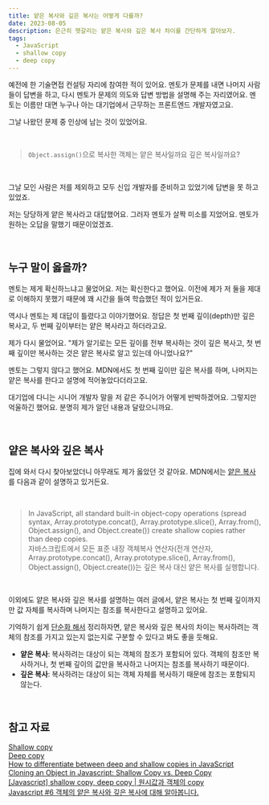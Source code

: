 ```yaml
---
title: 얕은 복사와 깊은 복사는 어떻게 다를까?
date: 2023-08-05
description: 은근히 헷갈리는 얕은 복사와 깊은 복사 차이를 간단하게 알아보자.
tags:
  - JavaScript
  - shallow copy
  - deep copy
---
```


예전에 한 기술면접 컨설팅 자리에 참여한 적이 있어요. 멘토가 문제를 내면 나머지 사람들이 답변을 하고, 다시 멘토가 문제의 의도와 답변 방법을 설명해 주는 자리였어요. 멘토는 이름만 대면 누구나 아는 대기업에서 근무하는 프론트엔드 개발자였고요.

그날 나왔던 문제 중 인상에 남는 것이 있었어요.

<br />

> `Object.assign()`으로 복사한 객체는 얕은 복사일까요 깊은 복사일까요?

<br />

그날 모인 사람은 저를 제외하고 모두 신입 개발자를 준비하고 있었기에 답변을 못 하고 있었죠.

저는 당당하게 얕은 복사라고 대답했어요. 그러자 멘토가 살짝 미소를 지었어요. 멘토가 원하는 오답을 말했기 때문이었겠죠.

<br />

## 누구 말이 옳을까?

멘토는 제게 확신하느냐고 물었어요. 저는 확신한다고 했어요. 이전에 제가 저 둘을 제대로 이해하지 못했기 때문에 꽤 시간을 들여 학습했던 적이 있거든요.

역시나 멘토는 제 대답이 틀렸다고 이야기했어요. 정답은 첫 번째 깊이(depth)만 깊은 복사고, 두 번째 깊이부터는 얕은 복사라고 하더라고요.

제가 다시 물었어요. "제가 알기로는 모든 깊이를 전부 복사하는 것이 깊은 복사고, 첫 번째 깊이만 복사하는 것은 얕은 복사로 알고 있는데 아니었나요?"

멘토는 그렇지 않다고 했어요. MDN에서도 첫 번째 깊이만 깊은 복사를 하며, 나머지는 얕은 복사를 한다고 설명에 적어놓았다더라고요.

대기업에 다니는 시니어 개발자 말을 저 같은 주니어가 어떻게 반박하겠어요. 그렇지만 억울하긴 했어요. 분명히 제가 알던 내용과 달랐으니까요.

<br />

## 얕은 복사와 깊은 복사

집에 와서 다시 찾아보았더니 아무래도 제가 옳았던 것 같아요. MDN에서는 [얕은 복사](<https://developer.mozilla.org/en-US/docs/Glossary/Shallow_copy#:~:text=In%20JavaScript%2C%20all%20standard%20built%2Din%20object%2Dcopy%20operations%20(spread%20syntax%2C%20Array.prototype.concat()%2C%20Array.prototype.slice()%2C%20Array.from()%2C%20Object.assign()%2C%20and%20Object.create())%20create%20shallow%20copies%20rather%20than%20deep%20copies.>)를 다음과 같이 설명하고 있거든요.

<br />

> In JavaScript, all standard built-in object-copy operations (spread syntax, Array.prototype.concat(), Array.prototype.slice(), Array.from(), Object.assign(), and Object.create()) create shallow copies rather than deep copies.  
> 자바스크립트에서 모든 표준 내장 객체복사 연산자(전개 연산자, Array.prototype.concat(), Array.prototype.slice(), Array.from(), Object.assign(), Object.create())는 깊은 복사 대신 얕은 복사를 실행합니다.

<br />

이외에도 얕은 복사와 깊은 복사를 설명하는 여러 글에서, 얕은 복사는 첫 번째 깊이까지만 값 자체를 복사하며 나머지는 참조를 복사한다고 설명하고 있어요.

기억하기 쉽게 <u>단순화 해서</u> 정리하자면, 얕은 복사와 깊은 복사의 차이는 복사하려는 객체의 참조를 가지고 있는지 없는지로 구분할 수 있다고 봐도 좋을 듯해요.

- **얕은 복사**: 복사하려는 대상이 되는 객체의 참조가 포함되어 있다. 객체의 참조만 복사하거나, 첫 번째 깊이의 값만을 복사하고 나머지는 참조를 복사하기 때문이다.
- **깊은 복사**: 복사하려는 대상이 되는 객체 자체를 복사하기 때문에 참조는 포함되지 않는다.

<br />

## 참고 자료

[Shallow copy](https://developer.mozilla.org/en-US/docs/Glossary/Shallow_copy)  
[Deep copy](https://developer.mozilla.org/en-US/docs/Glossary/Deep_copy)  
[How to differentiate between deep and shallow copies in JavaScript](https://www.freecodecamp.org/news/copying-stuff-in-javascript-how-to-differentiate-between-deep-and-shallow-copies-b6d8c1ef09cd/)  
[Cloning an Object in Javascript: Shallow Copy vs. Deep Copy](https://medium.com/version-1/cloning-an-object-in-javascript-shallow-copy-vs-deep-copy-fa8acd6681e9)  
[[Javascript] shallow copy, deep copy | 원시값과 객체의 copy](https://roseline.oopy.io/dev/javascript-back-to-the-basic/shallow-copy-deep-copy)  
[Javascript #6 객체의 얕은 복사와 깊은 복사에 대해 알아봅니다.](https://falsy.me/javascript-6-객체의-얕은-복사와-깊은-복사에-대해-알아봅니다/)
